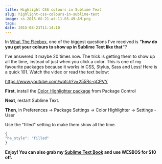 ```yaml
---
title: Highlight CSS colours in Sublime Text
slug: highlight-css-colours-in-sublime-text
image: ss-2015-08-21-at-11.03.49-AM.png
tags: 
date: 2015-08-21T11:14:10
---
```


In <a href="http://flexbox.io">What The Flexbox</a>, one of the biggest questions I've received is <strong>"how do you get your colours to show up in Sublime Text like that"</strong>?

I've answered it maybe 20 times now. The trick is getting them to show up all the time, instead of just when you click a color. This is one of my favourite packages because it works in CSS, Stylus, Sass and Less! Here is a quick 101. Watch the video or read the text below:

https://www.youtube.com/watch?v=255Rs-qCPVY

<strong>First</strong>, install the <a href="https://packagecontrol.io/packages/Color%20Highlighter">Color Highlighter package</a> from Package Control

<strong>Next</strong>, restart Sublime Text.

<strong>Then</strong>, in Preferences → Package Settings → Color Highlighter → Settings - User

Use the "filled" setting to make them show all the time.


```js
{
"ha_style": "filled"
}

```

<strong>Enjoy! You can also grab my <a href="https://sublimetextbook.com/?utm_source=colorhighlighter&utm_medium=banner&utm_campaign=product">Sublime Text Book</a> and use WESBOS for $10 off.</strong>